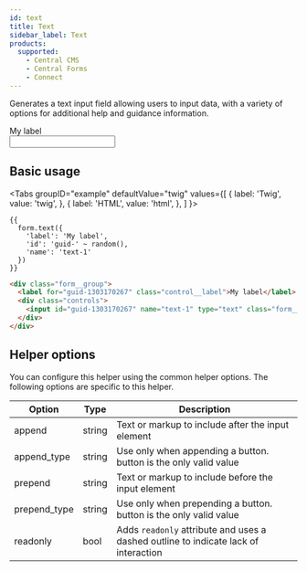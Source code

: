 ```yaml
---
id: text
title: Text
sidebar_label: Text
products:
  supported:
    - Central CMS
    - Central Forms
    - Connect
---
```



Generates a text input field allowing users to input data, with a variety of options for additional help and guidance information.

<div className="d-example">
  <div className="form__group">
    <label htmlFor="guid-1303170267" className="control__label">My label</label>
    <div className="controls">
      <input id="guid-1303170267" name="text-1" type="text" className="form__control" />
    </div>
  </div>
</div>

## Basic usage

<Tabs
  groupID="example"
  defaultValue="twig"
  values={[
    { label: 'Twig', value: 'twig', },
    { label: 'HTML', value: 'html', },
  ]
}>
<TabItem value="twig">

```twig
{{
  form.text({
    'label': 'My label',
    'id': 'guid-' ~ random(),
    'name': 'text-1'
  })
}}
```

</TabItem>
<TabItem value="html">

```html
<div class="form__group">
  <label for="guid-1303170267" class="control__label">My label</label>
  <div class="controls">
    <input id="guid-1303170267" name="text-1" type="text" class="form__control" />
  </div>
</div>
```

</TabItem>
</Tabs>

## Helper options

You can configure this helper using the common helper options. The following options are specific to this helper.

| Option | Type | Description |
| ------ | ---- | ----------- |
| append | string | Text or markup to include after the input element |
| append_type | string | Use only when appending a button. button is the only valid value |
| prepend | string | Text or markup to include before the input element |
| prepend_type | string | Use only when prepending a button. button is the only valid value |
| readonly | bool | Adds `readonly` attribute and uses a dashed outline to indicate lack of interaction |